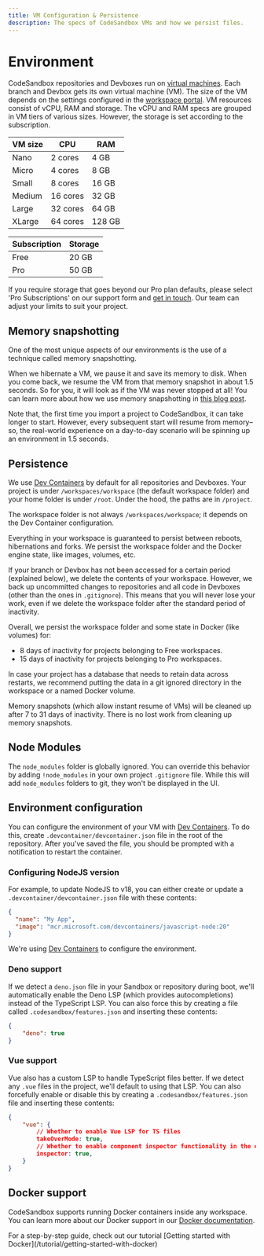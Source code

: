 ```yaml
---
title: VM Configuration & Persistence
description: The specs of CodeSandbox VMs and how we persist files.
---
```



# Environment

CodeSandbox repositories and Devboxes run on [virtual machines](https://codesandbox.io/blog/how-we-clone-a-running-vm-in-2-seconds). Each branch and Devbox gets its own virtual machine (VM). The size of the VM depends on the settings configured in the [workspace portal](https://codesandbox.io/t/vm_settings).
VM resources consist of vCPU, RAM and storage. The vCPU and RAM specs are grouped in VM tiers of various sizes. However, the storage is set according to the subscription.

| VM size | CPU      | RAM    |
| ------- | -------- | ------ |
| Nano    | 2 cores  | 4 GB   |
| Micro   | 4 cores  | 8 GB   |
| Small   | 8 cores  | 16 GB  |
| Medium  | 16 cores | 32 GB  |
| Large   | 32 cores | 64 GB  |
| XLarge  | 64 cores | 128 GB |

| Subscription | Storage |
| ------------ | ------- |
| Free         | 20 GB   |
| Pro          | 50 GB   |

If you require storage that goes beyond our Pro plan defaults, please select 'Pro Subscriptions' on our support form and [get in touch](https://codesandbox.io/support). Our team can adjust your limits to suit your project.

## Memory snapshotting

One of the most unique aspects of our environments is the use of a technique called memory snapshotting.

When we hibernate a VM, we pause it and save its memory to disk. When you come back, we resume the VM from that memory snapshot in about 1.5 seconds. So for you, it will look as if the VM was never stopped at all! You can learn more about how we use memory snapshotting in [this blog post](https://codesandbox.io/blog/how-we-clone-a-running-vm-in-2-seconds).

Note that, the first time you import a project to CodeSandbox, it can take longer to start. However, every subsequent start will resume from memory–so, the real-world experience on a day-to-day scenario will be spinning up an environment in 1.5 seconds.

## Persistence

We use [Dev Containers](https://codesandbox.io/docs/learn/environment/devcontainers) by default for all repositories and Devboxes. Your project is under `/workspaces/workspace` (the default workspace folder) and your home folder is under `/root`. Under the hood, the paths are in `/project`.

<Callout>The workspace folder is not always `/workspaces/workspace`; it depends on the Dev Container configuration.</Callout>

Everything in your workspace is guaranteed to persist between reboots, hibernations and forks. We persist the workspace folder and the Docker engine state, like images, volumes, etc.

If your branch or Devbox has not been accessed for a certain period (explained below), we delete the contents of your workspace. However, we back up uncommitted changes to repositories and all code in Devboxes (other than the ones in `.gitignore`). This means that you will never lose your work, even if we delete the workspace folder after the standard period of inactivity.

Overall, we persist the workspace folder and some state in Docker (like volumes) for:

- 8 days of inactivity for projects belonging to Free workspaces.
- 15 days of inactivity for projects belonging to Pro workspaces.

<Callout>In case your project has a database that needs to retain data across restarts, we recommend putting the data in a git ignored directory in the workspace or a named Docker volume.</Callout>

Memory snapshots (which allow instant resume of VMs) will be cleaned up after 7 to 31 days of inactivity. There is no lost work from cleaning up memory snapshots.

## Node Modules

The `node_modules` folder is globally ignored. You can override this behavior by adding `!node_modules` in your own project `.gitignore` file. While this will add `node_modules` folders to git, they won't be displayed in the UI.

## Environment configuration

You can configure the environment of your VM with [Dev Containers](https://codesandbox.io/docs/learn/environment/devcontainers). To do this, create `.devcontainer/devcontainer.json` file in the root of the repository. After you've saved the file, you should be prompted with a notification to restart the container.

### Configuring NodeJS version

For example, to update NodeJS to v18, you can either create or update a `.devcontainer/devcontainer.json` file with these contents:

```json
{
  "name": "My App",
  "image": "mcr.microsoft.com/devcontainers/javascript-node:20"
}
```

We're using [Dev Containers](https://codesandbox.io/docs/learn/environment/devcontainers) to configure the environment.

### Deno support

If we detect a `deno.json` file in your Sandbox or repository during boot, we'll automatically enable the Deno LSP (which provides autocompletions) instead of the TypeScript LSP. You can also force this by creating a file called `.codesandbox/features.json` and inserting these contents:

```json
{
    "deno": true
}
```

### Vue support

Vue also has a custom LSP to handle TypeScript files better. If we detect any `.vue` files in the project, we'll default to using that LSP. You can also forcefully enable or disable this by creating a `.codesandbox/features.json` file and inserting these contents:

```json
{
    "vue": {
        // Whether to enable Vue LSP for TS files
        takeOverMode: true,
        // Whether to enable component inspector functionality in the editor for Vue
        inspector: true,
    }
}
```

## Docker support

CodeSandbox supports running Docker containers inside any workspace. You can learn more about our Docker support in our [Docker documentation](/learn/environment/docker).

<Callout emoji="⭑">
For a step-by-step guide, check out our tutorial [Getting started with Docker](/tutorial/getting-started-with-docker)
</Callout>
